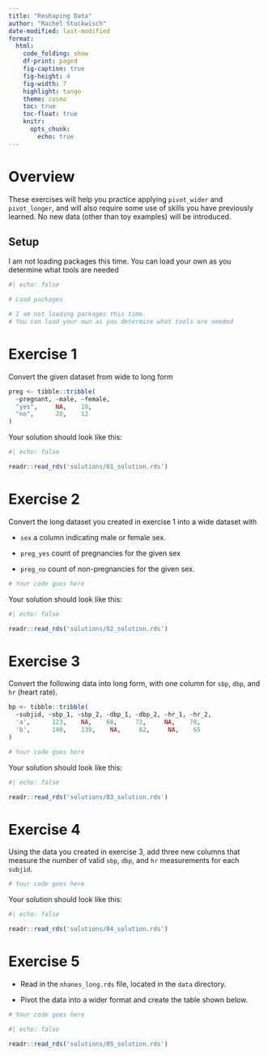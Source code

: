 ```yaml
---
title: "Reshaping Data"
author: "Rachel Stuckwisch"
date-modified: last-modified
format:
  html:
    code_folding: show
    df-print: paged
    fig-caption: true
    fig-height: 4
    fig-width: 7
    highlight: tango
    theme: cosmo
    toc: true
    toc-float: true
    knitr: 
      opts_chunk: 
        echo: true
---
```


# Overview

These exercises will help you practice applying `pivot_wider` and `pivot_longer`, and will also require some use of skills you have previously learned. No new data (other than toy examples) will be introduced.

## Setup

I am not loading packages this time. You can load your own as you determine what tools are needed


```r
#| echo: false

# Load packages 

# I am not loading packages this time.
# You can load your own as you determine what tools are needed

```

# Exercise 1

Convert the given dataset from wide to long form

```r

preg <- tibble::tribble(
  ~pregnant, ~male, ~female,
  "yes",     NA,    10,
  "no",      20,    12
)

```

Your solution should look like this:

```r
#| echo: false

readr::read_rds('solutions/01_solution.rds')

```

# Exercise 2

Convert the long dataset you created in exercise 1 into a wide dataset with 

- `sex` a column indicating male or female sex.

- `preg_yes` count of pregnancies for the given sex

- `preg_no` count of non-pregnancies for the given sex.

```r

# Your code goes here

```

Your solution should look like this:

```r
#| echo: false

readr::read_rds('solutions/02_solution.rds')

```

# Exercise 3

Convert the following data into long form, with one column for `sbp`, `dbp`, and `hr` (heart rate). 

```r
bp <- tibble::tribble(
  ~subjid, ~sbp_1, ~sbp_2, ~dbp_1, ~dbp_2, ~hr_1, ~hr_2,
  'a',      123,    NA,    68,     72,     NA,    70,    
  'b',      140,    139,    NA,     82,     NA,    65
)
```


```r

# Your code goes here

```

Your solution should look like this:

```r
#| echo: false

readr::read_rds('solutions/03_solution.rds')

```

# Exercise 4

Using the data you created in exercise 3, add three new columns that measure the number of valid `sbp`, `dbp`, and `hr` measurements for each `subjid`.

```r

# Your code goes here

```

Your solution should look like this:

```r
#| echo: false

readr::read_rds('solutions/04_solution.rds')

```

# Exercise 5

- Read in the `nhanes_long.rds` file, located in the `data` directory.

- Pivot the data into a wider format and create the table shown below.

```r

# Your code goes here

```


```r
#| echo: false

readr::read_rds('solutions/05_solution.rds')

```



